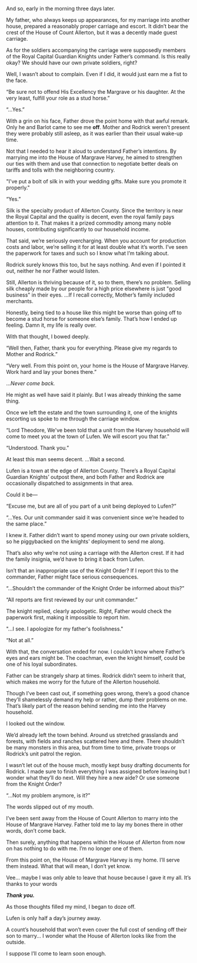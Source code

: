 And so, early in the morning three days later.

My father, who always keeps up appearances, for my marriage into another house, prepared a reasonably proper carriage and escort. It didn’t bear the crest of the House of Count Allerton, but it was a decently made guest carriage.

As for the soldiers accompanying the carriage were supposedly members of the Royal Capital Guardian Knights under Father’s command.  Is this really okay? We should have our own private soldiers, right?

Well, I wasn’t about to complain. Even if I did, it would just earn me a fist to the face.

 “Be sure not to offend His Excellency the Margrave or his daughter. At the very least, fulfill your role as a stud horse.”

“…Yes.”

With a grin on his face, Father drove the point home with that awful remark. Only he and Barlot came to see me **off**. Mother and Rodrick weren’t present they were probably still asleep, as it was earlier than their usual wake-up time.

Not that I needed to hear it aloud to understand Father’s intentions. By marrying me into the House of Margrave Harvey, he aimed to strengthen our ties with them and use that connection to negotiate better deals on tariffs and tolls with the neighboring country.

"I've put a bolt of silk in with your wedding gifts. Make sure you promote it properly."

“Yes.”

Silk is the specialty product of Allerton County. Since the territory is near the Royal Capital and the quality is decent, even the royal family pays attention to it. That makes it a prized commodity among many noble houses, contributing significantly to our household income.

That said, we’re seriously overcharging. When you account for production costs and labor, we’re selling it for at least double what it’s worth. I’ve seen the paperwork for taxes and such so I know what I’m talking about.

Rodrick surely knows this too, but he says nothing. And even if I pointed it out, neither he nor Father would listen.

Still, Allerton is thriving because of it, so to them, there’s no problem. Selling silk cheaply made by our people for a high price elsewhere is just "good business" in their eyes. …If I recall correctly, Mother’s family included merchants.

Honestly, being tied to a house like this might be worse than going off to become a stud horse for someone else’s family. That’s how I ended up feeling. Damn it, my life is really over.

With that thought, I bowed deeply.

 “Well then, Father, thank you for everything. Please give my regards to Mother and Rodrick.”

 “Very well. From this point on, your home is the House of Margrave Harvey. Work hard and lay your bones there.”

..._Never come back._

He might as well have said it plainly. But I was already thinking the same thing.

Once we left the estate and the town surrounding it, one of the knights escorting us spoke to me through the carriage window.

 “Lord Theodore, We've been told that a unit from the Harvey household will come to meet you at the town of Lufen. We will escort you that far."

“Understood. Thank you.”

At least this man seems decent. …Wait a second.

Lufen is a town at the edge of Allerton County. There’s a Royal Capital Guardian Knights’ outpost there, and both Father and Rodrick are occasionally dispatched to assignments in that area.

Could it be—

 “Excuse me, but are all of you part of a unit being deployed to Lufen?”

 “...Yes. Our unit commander said it was convenient since we’re headed to the same place.”

I knew it. Father didn’t want to spend money using our own private soldiers, so he piggybacked on the knights' deployment to send me along.

That’s also why we’re not using a carriage with the Allerton crest. If it had the family insignia, we’d have to bring it back from Lufen.

Isn’t that an inappropriate use of the Knight Order? If I report this to the commander, Father might face serious consequences.

 “...Shouldn’t the commander of the Knight Order be informed about this?”

 “All reports are first reviewed by our unit commander.”

The knight replied, clearly apologetic. Right, Father would check the paperwork first, making it impossible to report him.

"...I see. I apologize for my father's foolishness."

 “Not at all.”

With that, the conversation ended for now. I couldn’t know where Father’s eyes and ears might be. The coachman, even the knight himself, could be one of his loyal subordinates.

Father can be strangely sharp at times. Rodrick didn’t seem to inherit that, which makes me worry for the future of the Allerton household.

Though I’ve been cast out, if something goes wrong, there’s a good chance they’ll shamelessly demand my help or rather, dump their problems on me. That’s likely part of the reason behind sending me into the Harvey household.

I looked out the window.

We’d already left the town behind. Around us stretched grasslands and forests, with fields and ranches scattered here and there. There shouldn’t be many monsters in this area, but from time to time, private troops or Rodrick’s unit patrol the region.

I wasn’t let out of the house much, mostly kept busy drafting documents for Rodrick. I made sure to finish everything I was assigned before leaving but I wonder what they’ll do next. Will they hire a new aide? Or use someone from the Knight Order?

 “...Not my problem anymore, is it?”

The words slipped out of my mouth.

I’ve been sent away from the House of Count Allerton to marry into the House of Margrave Harvey. Father told me to lay my bones there in other words, don’t come back.

Then surely, anything that happens within the House of Allerton from now on has nothing to do with me. I’m no longer one of them.

From this point on, the House of Margrave Harvey is my home. I’ll serve them instead. What that will mean, I don’t yet know.

Vee… maybe I was only able to leave that house because I gave it my all. It’s thanks to your words

***Thank you.***

As those thoughts filled my mind, I began to doze off.

Lufen is only half a day’s journey away.

A count’s household that won’t even cover the full cost of sending off their son to marry… I wonder what the House of Allerton looks like from the outside.

I suppose I’ll come to learn soon enough.

